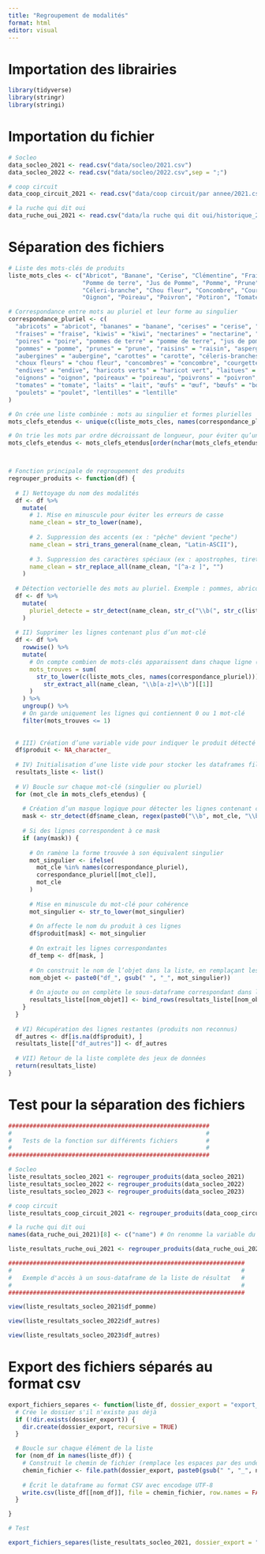 ```yaml
---
title: "Regroupement de modalités"
format: html
editor: visual
---
```


# Importation des librairies

```r
library(tidyverse)
library(stringr)
library(stringi)
```

# Importation du fichier

```r

# Socleo 
data_socleo_2021 <- read.csv("data/socleo/2021.csv")
data_socleo_2022 <- read.csv("data/socleo/2022.csv",sep = ";")

# coop circuit
data_coop_circuit_2021 <- read.csv("data/coop circuit/par annee/2021.csv",sep = ",")

# la ruche qui dit oui
data_ruche_oui_2021 <- read.csv("data/la ruche qui dit oui/historique_2021part1.csv",sep = ";")
```

# Séparation des fichiers

```r
# Liste des mots-clés de produits
liste_mots_cles <- c("Abricot", "Banane", "Cerise", "Clémentine", "Fraise", "Kiwi", "Nectarine", "Noix", "Pêche", "Poire", 
                     "Pomme de terre", "Jus de Pomme", "Pomme", "Prune", "Raisin", "Asperge", "Aubergine", "Carotte", 
                     "Céleri-branche", "Chou fleur", "Concombre", "Courgette", "Endive", "Haricot vert", "Laitue", "Melon", 
                     "Oignon", "Poireau", "Poivron", "Potiron", "Tomate", "Lait", "Œuf", "Boeuf", "Porc", "Poulet", "Lentille")

# Correspondance entre mots au pluriel et leur forme au singulier
correspondance_pluriel <- c(
  "abricots" = "abricot", "bananes" = "banane", "cerises" = "cerise", "clémentines" = "clémentine",
  "fraises" = "fraise", "kiwis" = "kiwi", "nectarines" = "nectarine", "noix" = "noix", "pêches" = "pêche",
  "poires" = "poire", "pommes de terre" = "pomme de terre", "jus de pommes" = "jus de pomme",
  "pommes" = "pomme", "prunes" = "prune", "raisins" = "raisin", "asperges" = "asperge",
  "aubergines" = "aubergine", "carottes" = "carotte", "céleris-branches" = "céleri-branche",
  "choux fleurs" = "chou fleur", "concombres" = "concombre", "courgettes" = "courgette",
  "endives" = "endive", "haricots verts" = "haricot vert", "laitues" = "laitue", "melons" = "melon",
  "oignons" = "oignon", "poireaux" = "poireau", "poivrons" = "poivron", "potirons" = "potiron",
  "tomates" = "tomate", "laits" = "lait", "œufs" = "œuf", "bœufs" = "boeuf", "porcs" = "porc",
  "poulets" = "poulet", "lentilles" = "lentille"
)

# On crée une liste combinée : mots au singulier et formes plurielles
mots_clefs_etendus <- unique(c(liste_mots_cles, names(correspondance_pluriel)))

# On trie les mots par ordre décroissant de longueur, pour éviter qu’un mot court capte une expression plus longue (ex : "pomme" avant "pomme de terre")
mots_clefs_etendus <- mots_clefs_etendus[order(nchar(mots_clefs_etendus), decreasing = TRUE)]



# Fonction principale de regroupement des produits
regrouper_produits <- function(df) {
  
  # I) Nettoyage du nom des modalités 
  df <- df %>%
    mutate(
      # 1. Mise en minuscule pour éviter les erreurs de casse
      name_clean = str_to_lower(name),
      
      # 2. Suppression des accents (ex : "pêche" devient "peche")
      name_clean = stri_trans_general(name_clean, "Latin-ASCII"),
      
      # 3. Suppression des caractères spéciaux (ex : apostrophes, tirets)
      name_clean = str_replace_all(name_clean, "[^a-z ]", "")
    )
  
  # Détection vectorielle des mots au pluriel. Exemple : pommes, abricots etc.
  df <- df %>%
    mutate(
      pluriel_detecte = str_detect(name_clean, str_c("\\b(", str_c(liste_mots_cles_pluriel, collapse = "|"), ")\\b"))
    )
  
  # II) Supprimer les lignes contenant plus d’un mot-clé
  df <- df %>%
    rowwise() %>%
    mutate(
      # On compte combien de mots-clés apparaissent dans chaque ligne (singulier + pluriel)
      mots_trouves = sum(
        str_to_lower(c(liste_mots_cles, names(correspondance_pluriel))) %in%
          str_extract_all(name_clean, "\\b[a-z]+\\b")[[1]]
      )
    ) %>%
    ungroup() %>%
    # On garde uniquement les lignes qui contiennent 0 ou 1 mot-clé
    filter(mots_trouves <= 1)
  
  
  # III) Création d’une variable vide pour indiquer le produit détecté
  df$produit <- NA_character_
  
  # IV) Initialisation d’une liste vide pour stocker les dataframes filtrés
  resultats_liste <- list()
  
  # V) Boucle sur chaque mot-clé (singulier ou pluriel)
  for (mot_cle in mots_clefs_etendus) {
    
    # Création d’un masque logique pour détecter les lignes contenant ce mot (non encore assignées à un produit)
    mask <- str_detect(df$name_clean, regex(paste0("\\b", mot_cle, "\\b"), ignore_case = TRUE)) & is.na(df$produit)
    
    # Si des lignes correspondent à ce mask
    if (any(mask)) {
      
      # On ramène la forme trouvée à son équivalent singulier
      mot_singulier <- ifelse(
        mot_cle %in% names(correspondance_pluriel),
        correspondance_pluriel[[mot_cle]],
        mot_cle
      )
      
      # Mise en minuscule du mot-clé pour cohérence
      mot_singulier <- str_to_lower(mot_singulier)
      
      # On affecte le nom du produit à ces lignes
      df$produit[mask] <- mot_singulier
      
      # On extrait les lignes correspondantes
      df_temp <- df[mask, ]
      
      # On construit le nom de l’objet dans la liste, en remplaçant les espaces par des underscores
      nom_objet <- paste0("df_", gsub(" ", "_", mot_singulier))
      
      # On ajoute ou on complète le sous-dataframe correspondant dans la liste de résultats
      resultats_liste[[nom_objet]] <- bind_rows(resultats_liste[[nom_objet]], df_temp)
    }
  }
  
  # VI) Récupération des lignes restantes (produits non reconnus)
  df_autres <- df[is.na(df$produit), ]
  resultats_liste[["df_autres"]] <- df_autres
  
  # VII) Retour de la liste complète des jeux de données
  return(resultats_liste)
}


```

# Test pour la séparation des fichiers

```r
#########################################################
#                                                       #
#   Tests de la fonction sur différents fichiers        #
#                                                       #
######################################################### 

# Socleo 
liste_resultats_socleo_2021 <- regrouper_produits(data_socleo_2021)
liste_resultats_socleo_2022 <- regrouper_produits(data_socleo_2022)
liste_resultats_socleo_2023 <- regrouper_produits(data_socleo_2023)

# coop circuit
liste_resultats_coop_circuit_2021 <- regrouper_produits(data_coop_circuit_2021)

# la ruche qui dit oui
names(data_ruche_oui_2021)[8] <- c("name") # On renomme la variable du nom de produit pour que la fonction marche

liste_resultats_ruche_oui_2021 <- regrouper_produits(data_ruche_oui_2021)

###################################################################
#                                                                 #
#   Exemple d'accès à un sous-dataframe de la liste de résultat   #
#                                                                 #
################################################################### 

view(liste_resultats_socleo_2021$df_pomme)

view(liste_resultats_socleo_2022$df_autres)

view(liste_resultats_socleo_2023$df_autres)

```

# Export des fichiers séparés au format csv

```r
export_fichiers_separes <- function(liste_df, dossier_export = "export_csv_legumes") {
  # Crée le dossier s'il n'existe pas déjà
  if (!dir.exists(dossier_export)) {
    dir.create(dossier_export, recursive = TRUE)
  }

  # Boucle sur chaque élément de la liste
  for (nom_df in names(liste_df)) {
    # Construit le chemin de fichier (remplace les espaces par des underscores)
    chemin_fichier <- file.path(dossier_export, paste0(gsub(" ", "_", nom_df), ".csv"))
    
    # Écrit le dataframe au format CSV avec encodage UTF-8
    write.csv(liste_df[[nom_df]], file = chemin_fichier, row.names = FALSE, fileEncoding = "UTF-8")
  }

}

# Test 

export_fichiers_separes(liste_resultats_socleo_2021, dossier_export = "export_csv_legumes")

```
